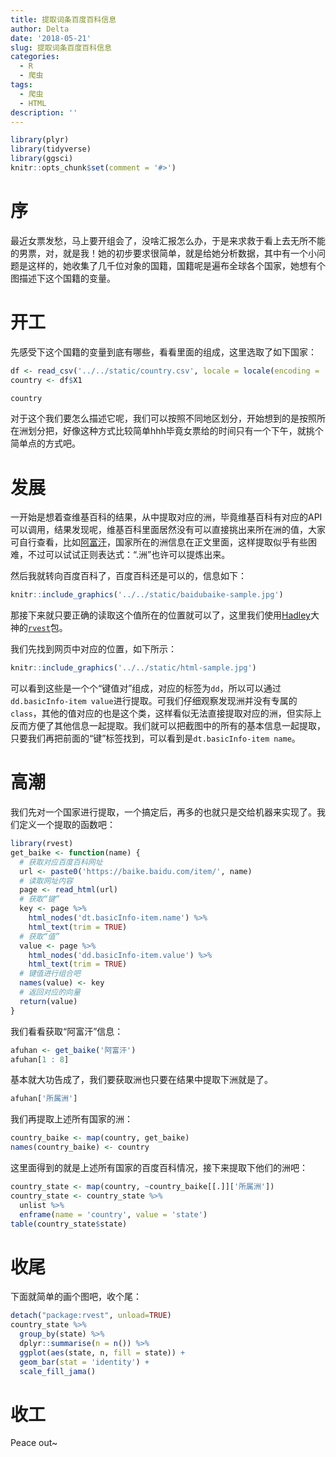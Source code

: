 ```yaml
---
title: 提取词条百度百科信息
author: Delta
date: '2018-05-21'
slug: 提取词条百度百科信息
categories:
  - R
  - 爬虫
tags:
  - 爬虫
  - HTML
description: ''
---
```


```r
library(plyr)
library(tidyverse)
library(ggsci)
knitr::opts_chunk$set(comment = '#>')
```

# 序
最近女票发愁，马上要开组会了，没啥汇报怎么办，于是来求救于看上去无所不能的男票，对，就是我！她的初步要求很简单，就是给她分析数据，其中有一个小问题是这样的，她收集了几千位对象的国籍，国籍呢是遍布全球各个国家，她想有个图描述下这个国籍的变量。

# 开工
先感受下这个国籍的变量到底有哪些，看看里面的组成，这里选取了如下国家：
```r
df <- read_csv('../../static/country.csv', locale = locale(encoding = 'GB18030'), col_names = FALSE)
country <- df$X1
```

```r
country
```


对于这个我们要怎么描述它呢，我们可以按照不同地区划分，开始想到的是按照所在洲划分把，好像这种方式比较简单hhh毕竟女票给的时间只有一个下午，就挑个简单点的方式吧。

# 发展
一开始是想着查维基百科的结果，从中提取对应的洲，毕竟维基百科有对应的API可以调用，结果发现呢，维基百科里面居然没有可以直接挑出来所在洲的值，大家可自行查看，比如[阿富汗](https://www.wikiwand.com/zh-hans/%E9%98%BF%E5%AF%8C%E6%B1%97)，国家所在的洲信息在正文里面，这样提取似乎有些困难，不过可以试试正则表达式：".洲"也许可以提炼出来。

然后我就转向百度百科了，百度百科还是可以的，信息如下：
```r
knitr::include_graphics('../../static/baidubaike-sample.jpg')
```


那接下来就只要正确的读取这个值所在的位置就可以了，这里我们使用[Hadley](http://hadley.nz/index.html)大神的[`rvest`](https://github.com/hadley/rvest)包。

我们先找到网页中对应的位置，如下所示：
```r
knitr::include_graphics('../../static/html-sample.jpg')
```

可以看到这些是一个个“键值对”组成，对应的标签为`dd`，所以可以通过`dd.basicInfo-item value`进行提取。可我们仔细观察发现洲并没有专属的`class`，其他的值对应的也是这个类，这样看似无法直接提取对应的洲，但实际上反而方便了其他信息一起提取。我们就可以把截图中的所有的基本信息一起提取，只要我们再把前面的“键”标签找到，可以看到是`dt.basicInfo-item name`。

# 高潮
我们先对一个国家进行提取，一个搞定后，再多的也就只是交给机器来实现了。我们定义一个提取的函数吧：
```r
library(rvest)
get_baike <- function(name) {
  # 获取对应百度百科网址
  url <- paste0('https://baike.baidu.com/item/', name)
  # 读取网址内容
  page <- read_html(url)
  # 获取“键”
  key <- page %>% 
    html_nodes('dt.basicInfo-item.name') %>% 
    html_text(trim = TRUE)
  # 获取“值”
  value <- page %>% 
    html_nodes('dd.basicInfo-item.value') %>% 
    html_text(trim = TRUE)
  # 键值进行组合吧
  names(value) <- key
  # 返回对应的向量
  return(value)
}
```


我们看看获取“阿富汗”信息：
```r
afuhan <- get_baike('阿富汗')
afuhan[1 : 8]
```


基本就大功告成了，我们要获取洲也只要在结果中提取下洲就是了。
```r
afuhan['所属洲']
```

我们再提取上述所有国家的洲：
```r
country_baike <- map(country, get_baike)
names(country_baike) <- country
```

这里面得到的就是上述所有国家的百度百科情况，接下来提取下他们的洲吧：

```r
country_state <- map(country, ~country_baike[[.]]['所属洲'])
country_state <- country_state %>% 
  unlist %>% 
  enframe(name = 'country', value = 'state')
table(country_state$state)
```

# 收尾
下面就简单的画个图吧，收个尾：
```r
detach("package:rvest", unload=TRUE)
country_state %>% 
  group_by(state) %>% 
  dplyr::summarise(n = n()) %>% 
  ggplot(aes(state, n, fill = state)) +
  geom_bar(stat = 'identity') +
  scale_fill_jama()
```

# 收工
Peace out~
